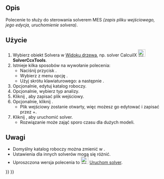 <languages/>

{{Docnav/pl
|[[FEM_EquationHeat/pl|Równanie ciepła]]
|[[FEM_SolverRun/pl|Uruchom obliczenia solvera]]
|[[FEM_Workbench/pl|Środowisko pracy MES]]
|IconL=FEM_EquationHeat.svg
|IconR=FEM_SolverRun.svg
|IconC=Workbench_FEM.svg
}}

{{GuiCommand/pl
|Name=FEM SolverControl
|Name/pl=MES: Kontrola pracy solvera
|MenuLocation=Rozwiąż → Kontrola pracy solvera
|Workbenches=[[FEM_Workbench/pl|MES]]
|Shortcut={{KEY|S}} {{KEY|T}}
|SeeAlso=[[FEM_SolverRun/pl|Uruchom solver]]
}}

<span id="Description"></span>
==Opis==

Polecenie to służy do sterowania solverem MES ''(zapis pliku wejściowego, jego edycja, uruchomienie solvera)''.

<span id="Usage"></span>
==Użycie==

# Wybierz obiekt Solvera w [[Tree_view/pl|Widoku drzewa]], np. solver CalcuilX [[Image:FEM_SolverCalculixCxxtools.svg|24px]] '''SolverCcxTools'''.
# Istnieje kilka sposobów na wywołanie polecenia:
#* Naciśnij przycisk {{Button|[[Image:FEM_SolverControl.svg|16px]] [[FEM_SolverControl|Kontrola pracy solvera]]}}.
#* Wybierz  z menu opcję {{MenuCommand|Rozwiąż → [[Image:FEM_SolverControl.svg|16px]] Kontrola pracy solvera}}.
#* Użyj skrótu klawiaturowego: {{KEY|S}} a następnie {{KEY|T}}.
# Opcjonalnie, edytuj katalog roboczy.
# Opcjonalnie, wybierz typ analizy.
# Kliknij {{Button|Write .inp file}}, aby zapisać plik wejściowy.
# Opcjonalnie, kliknij {{Button|Edit .inp file}}.
#* Plik wejściowy zostanie otwarty, więc możesz go edytować i zapisać przez {{KEY|Ctrl}}+{{KEY|S}}.
# Kliknij {{Button|Uruchom CalculiX}}, aby uruchomić solver.
#* Rozwiązanie może zająć sporo czasu dla dużych modeli.

<span id="Notes"></span>
==Uwagi==

* Domyślny katalog roboczy można zmienić w {{MenuCommand|Edycja → Preferencje ... → MES}}.
* Ustawienia dla innych solverów mogą się różnić.
* Uproszczona wersja polecenia to [[Image:FEM_SolverRun.svg|24px]] [[FEM_SolverRun/pl|Uruchom solver]].


{{Docnav/pl
|[[FEM_EquationHeat/pl|Równanie ciepła]]
|[[FEM_SolverRun/pl|Uruchom obliczenia solvera]]
|[[FEM_Workbench/pl|Środowisko pracy MES]]
|IconL=FEM_EquationHeat.svg
|IconR=FEM_SolverRun.svg
|IconC=Workbench_FEM.svg
}}

{{FEM Tools navi{{#translation:}}}}
{{Userdocnavi{{#translation:}}}}